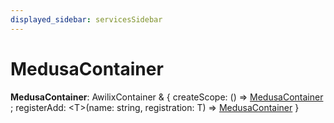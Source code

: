 ```yaml
---
displayed_sidebar: servicesSidebar
---
```



# MedusaContainer

 **MedusaContainer**: AwilixContainer & &#123; createScope: () => [MedusaContainer](MedusaContainer-1.mdx) ; registerAdd: &#60;T&#62;(name: string, registration: T) => [MedusaContainer](MedusaContainer-1.mdx)  &#125;

